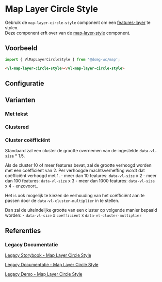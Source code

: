 
# Map Layer Circle Style

Gebruik de `map-layer-circle-style` component om een
[features-layer](/docs/map-layer-vector-layer-features-layer--map-features-layer-default) te stylen.<br/>
Deze component erft over van de [map-layer-style](/docs/map-layer-style--map-layer-style-default) component.


## Voorbeeld

```js
import { VlMapLayerCircleStyle } from '@domg-wc/map';
```

```html
<vl-map-layer-circle-style></vl-map-layer-circle-style>
```

<Canvas of={VlMapLayerCircleStyleStories.MapLayerCircleStyleDefault} />


## Configuratie

<ArgTypes of={VlMapLayerCircleStyleStories.MapLayerCircleStyleDefault} />


## Varianten

### Met tekst

<Canvas of={VlMapLayerCircleStyleStories.MapLayerCircleStyleText} />

### Clustered

<Canvas of={VlMapLayerCircleStyleStories.MapLayerCircleStyleClustered} />

### Cluster coëfficiënt

Standaard zal een cluster de grootte overnemen van de ingestelde `data-vl-size` * 1.5.

Als de cluster 10 of meer features bevat, zal de grootte verhoogd worden met een coëfficiënt van 2.
Per verhoogde machtsverheffing wordt dat coëfficiënt verhoogd met 1.
    - meer dan 10 features: `data-vl-size` x 2
    - meer dan 100 features: `data-vl-size` x 3
    - meer dan 1000 features: `data-vl-size` x 4
    - enzovoort..

Het is ook mogelijk te kiezen de verhouding van het coëfficiënt aan te passen door de `data-vl-cluster-multiplier` in
te stellen.

Dan zal de uiteindelijke grootte van een cluster op volgende manier bepaald worden:
    - `data-vl-size` x `coëfficiënt` x `data-vl-cluster-multiplier`


## Referenties

### Legacy Documentatie

[Legacy Storybook - Map Layer Circle Style](https://webcomponenten.omgeving.vlaanderen.be/storybook/?path=/docs/custom-elements-vl-map-vl-map-layer-circle-style--default)

[Legacy Documentatie - Map Layer Circle Style](https://webcomponenten.omgeving.vlaanderen.be/doc/VlMapLayerCircleStyle.html)

[Legacy Demo - Map Layer Circle Style](https://webcomponenten.omgeving.vlaanderen.be/demo/vl-map-circle-style.html)

